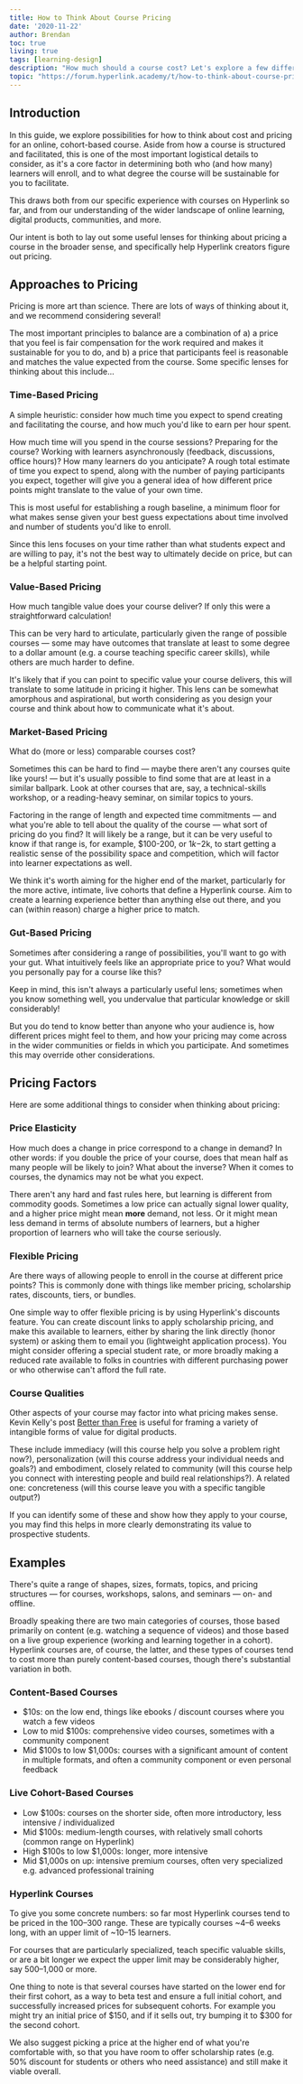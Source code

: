 ```yaml
---
title: How to Think About Course Pricing
date: '2020-11-22'
author: Brendan
toc: true
living: true
tags: [learning-design]
description: "How much should a course cost? Let's explore a few different lenses and factors to consider."
topic: "https://forum.hyperlink.academy/t/how-to-think-about-course-pricing/1232"
---
```



## Introduction

In this guide, we explore possibilities for how to think about cost and pricing for an online, cohort-based course. Aside from how a course is structured and facilitated, this is one of the most important logistical details to consider, as it's a core factor in determining both who (and how many) learners will enroll, and to what degree the course will be sustainable for you to facilitate.

This draws both from our specific experience with courses on Hyperlink so far, and from our understanding of the wider landscape of online learning, digital products, communities, and more.

Our intent is both to lay out some useful lenses for thinking about pricing a course in the broader sense, and specifically help Hyperlink creators figure out pricing.

## Approaches to Pricing

Pricing is more art than science. There are lots of ways of thinking about it, and we recommend considering several!

The most important principles to balance are a combination of a) a price that you feel is fair compensation for the work required and makes it sustainable for you to do, and b) a price that participants feel is reasonable and matches the value expected from the course. Some specific lenses for thinking about this include…

### Time-Based Pricing

A simple heuristic: consider how much time you expect to spend creating and facilitating the course, and how much you'd like to earn per hour spent.

How much time will you spend in the course sessions? Preparing for the course? Working with learners asynchronously (feedback, discussions, office hours)? How many learners do you anticipate? A rough total estimate of time you expect to spend, along with the number of paying participants you expect, together will give you a general idea of how different price points might translate to the value of your own time.

This is most useful for establishing a rough baseline, a minimum floor for what makes sense given your best guess expectations about time involved and number of students you'd like to enroll.

Since this lens focuses on your time rather than what students expect and are willing to pay, it's not the best way to ultimately decide on price, but can be a helpful starting point.

### Value-Based Pricing

How much tangible value does your course deliver? If only this were a straightforward calculation!

This can be very hard to articulate, particularly given the range of possible courses — some may have outcomes that translate at least to some degree to a dollar amount (e.g. a course teaching specific career skills), while others are much harder to define.

It's likely that if you can point to specific value your course delivers, this will translate to some latitude in pricing it higher. This lens can be somewhat amorphous and aspirational, but worth considering as you design your course and think about how to communicate what it's about.

### Market-Based Pricing

What do (more or less) comparable courses cost?

Sometimes this can be hard to find — maybe there aren't any courses quite like yours! — but it's usually possible to find some that are at least in a similar ballpark. Look at other courses that are, say, a technical-skills workshop, or a reading-heavy seminar, on similar topics to yours. 

Factoring in the range of length and expected time commitments — and what you're able to tell about the quality of the course — what sort of pricing do you find? It will likely be a range, but it can be very useful to know if that range is, for example, $100-200, or $1k-$2k, to start getting a realistic sense of the possibility space and competition, which will factor into learner expectations as well.

We think it's worth aiming for the higher end of the market, particularly for the more active, intimate, live cohorts that define a Hyperlink course. Aim to create a learning experience better than anything else out there, and you can (within reason) charge a higher price to match.

### Gut-Based Pricing

Sometimes after considering a range of possibilities, you'll want to go with your gut. What intuitively feels like an appropriate price to you? What would you personally pay for a course like this?

Keep in mind, this isn't always a particularly useful lens; sometimes when you know something well, you undervalue that particular knowledge or skill considerably!

But you do tend to know better than anyone who your audience is, how different prices might feel to them, and how your pricing may come across in the wider communities or fields in which you participate. And sometimes this may override other considerations.

## Pricing Factors

Here are some additional things to consider when thinking about pricing:

### Price Elasticity

How much does a change in price correspond to a change in demand? In other words: if you double the price of your course, does that mean half as many people will be likely to join? What about the inverse? When it comes to courses, the dynamics may not be what you expect.

There aren't any hard and fast rules here, but learning is different from commodity goods. Sometimes a low price can actually signal lower quality, and a higher price might mean __more__ demand, not less. Or it might mean less demand in terms of absolute numbers of learners, but a higher proportion of learners who will take the course seriously.

### Flexible Pricing

Are there ways of allowing people to enroll in the course at different price points? This is commonly done with things like member pricing, scholarship rates, discounts, tiers, or bundles.

One simple way to offer flexible pricing is by using Hyperlink's discounts feature. You can create discount links to apply scholarship pricing, and make this available to learners, either by sharing the link directly (honor system) or asking them to email you (lightweight application process).
You might consider offering a special student rate, or more broadly making a reduced rate available to folks in countries with different purchasing power or who otherwise can't afford the full rate.

### Course Qualities

Other aspects of your course may factor into what pricing makes sense. Kevin Kelly's post [Better than Free](https://kk.org/thetechnium/better-than-fre/) is useful for framing a variety of intangible forms of value for digital products. 

These include immediacy (will this course help you solve a problem right now?), personalization (will this course address your individual needs and goals?) and embodiment, closely related to community (will this course help you connect with interesting people and build real relationships?). A related one: concreteness (will this course leave you with a specific tangible output?)

If you can identify some of these and show how they apply to your course, you may find this helps in more clearly demonstrating its value to prospective students.

## Examples

There's quite a range of shapes, sizes, formats, topics, and pricing structures — for courses, workshops, salons, and seminars — on- and offline.

Broadly speaking there are two main categories of courses, those based primarily on content (e.g. watching a sequence of videos) and those based on a live group experience (working and learning together in a cohort). Hyperlink courses are, of course, the latter, and these types of courses tend to cost more than purely content-based courses, though there's substantial variation in both.

### Content-Based Courses

- $10s: on the low end, things like ebooks / discount courses where you watch a few videos
- Low to mid $100s: comprehensive video courses, sometimes with a community component
- Mid $100s to low $1,000s: courses with a significant amount of content in multiple formats, and often a community component or even personal feedback

### Live Cohort-Based Courses

- Low $100s: courses on the shorter side, often more introductory, less intensive / individualized
- Mid $100s: medium-length courses, with relatively small cohorts (common range on Hyperlink)
- High $100s to low $1,000s: longer, more intensive
- Mid $1,000s on up: intensive premium courses, often very specialized e.g. advanced professional training

### Hyperlink Courses

To give you some concrete numbers: so far most Hyperlink courses tend to be priced in the $100–$300 range. These are typically courses ~4–6 weeks long, with an upper limit of ~10–15 learners.

For courses that are particularly specialized, teach specific valuable skills, or are a bit longer we expect the upper limit may be considerably higher, say $500–$1,000 or more.

One thing to note is that several courses have started on the lower end for their first cohort, as a way to beta test and ensure a full initial cohort, and successfully increased prices for subsequent cohorts. For example you might try an initial price of $150, and if it sells out, try bumping it to $300 for the second cohort.

We also suggest picking a price at the higher end of what you're comfortable with, so that you have room to offer scholarship rates (e.g. 50% discount for students or others who need assistance) and still make it viable overall.